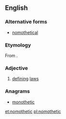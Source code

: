 ==English==

===Alternative forms===
* [[nomothetical]]

===Etymology===
From {{etyl|grc}} {{term|νομοθετικός|lang=grc}}.

===Adjective===
{{en-adj}}
# {{rare}} [[define|defining]] [[law]]s

===Anagrams===
* [[monothetic#English|monothetic]]

[[et:nomothetic]]
[[pl:nomothetic]]